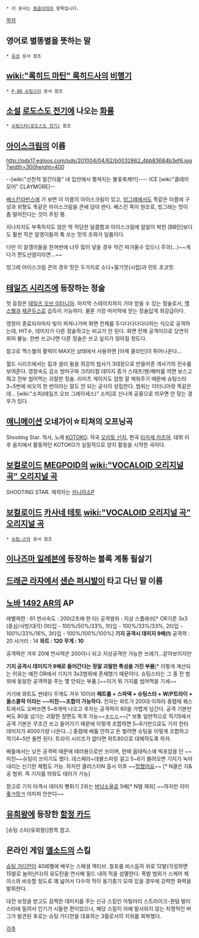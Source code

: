 {{{+2 Shootingstar}}}

 * 이 문서는 [[동음이의어]] 항목입니다.

[[목차]]
== 영어로 별똥별을 뜻하는 말 ==
 * [[유성]] 문서 참조

== [[wiki:"록히드 마틴" 록히드]]사의 [[비행기]] ==
 * [[P-80 슈팅스타]] 문서 참조

== [[소설]] [[로도스도 전기]]에 나오는 [[화룡]] ==
 * [[슈팅스타(로도스도 전기)]] 참조

== [[아이스크림]]의 이름 ==
http://pds17.egloos.com/pds/201004/04/62/b0032862_4bb83684b3ef6.jpg?width=300height=400

--[wiki:"선천적 얼간이들" 내 입안에서 펼쳐지는 불꽃축제!!!]---- ICE [wiki:"클레이모어" CLAYMORE]--

[[배스킨라빈스]]에 가 보면 이 이름의 아이스크림이 있고, [[빙그레]]에서도 똑같은 이름에 구성과 외형도 똑같은 아이스크림을 콘에 담아 판다. 베스킨 쪽이 원조로, 빙그레는 맛이 좀 떨어진다는 것이 주된 평.

지나치지도 부족하지도 않은 딱 적당한 달콤함과 아이스크림에 알알이 박힌 [BB탄]보다도 훨씬 작은 알갱이들의 톡 쏘는 맛의 조화가 일품이다.

다만 이 알갱이들을 한꺼번에 너무 많이 넣을 경우 약간 따가울수 있으니 주의(...)~~게다가 편도선염이라면...~~

빙그레 아이스크림 콘의 경우 맛은 두가지로 소다+딸기맛(시럽)과 민트 초코맛.

== [[테일즈 시리즈]]에 등장하는 정술 ==
첫 등장은 [[테일즈 오브 이터니아]]. 마지막 스테이지까지 가야 얻을 수 있는 정술로서, [[맥스웰]]과 [[제쿤두스]]로 습득이 가능하다. 물론 가장 마지막에 얻는 정술답게 최강급이다. 

영창이 종료되자마자 빛이 퍼져나가며 화면 전체를 두다다다다다다하는 식으로 공격하는데, HIT수, 데미지가 다른 정술하고는 비교가 안 된다. 화면 전체 공격이므로 당연히 회피 불능. 한번 쓰고나면 다른 정술은 쓰고 싶지가 않아질 정도다. 

참고로 맥스웰의 활력이 MAX인 상태에서 사용하면 [아체 클라인]이 튀어나온다...

월드 시리즈에서는 킬과 셜리 윌을 최강의 씹사기 3대장으로 만들어준 개사기의 진수를 보여준다. 영창속도 감소 방어구와 크리티컬 데미지 증가 스태프/팬/해머를 끼면 보스고 뭐고 전부 씹어먹는 괴랄한 정술. 리미츠 게이지도 엄청 잘 체워주기 때문에 슈팅스타 3~5번에 비오의 한 번이라는 말도 안 되는 공식이 성립한다. 범위는 이터니아랑 똑같은데... [wiki:"소피(테일즈 오브 그레이세스)" 소피]로 신나게 공중으로 띄우면 안 맞는 경우가 있다.

== [[애니메이션]] 오네가이☆티쳐의 오프닝곡 ==
Shooting Star. 작사, 노래 [[KOTOKO]]. 작곡 [[오리토 신지]], 편곡 [[타카세 카즈야]]. 데뷔 이후 음지에서 활동하던 KOTOKO가 실질적으로 양지 활동을 시작한 곡이다.

== [[보컬로이드]] [[MEGPOID]]의 [[wiki:"VOCALOID 오리지널 곡" 오리지널 곡]] ==
SHOOTING STAR. 제작자는 [[카니미소P]]
{{{#!html
<script type="text/javascript" src="http://ext.nicovideo.jp/thumb_watch/sm7459284"></script><noscript><a href="http://www.nicovideo.jp/watch/sm7459284">【ニコニコ動画】「 メグッポイド がオリジナル曲『 SHOOTING STAR 』を唄う」の巻</a></noscript>
</object>}}}

== [[보컬로이드]] [[카사네 테토]] [[wiki:"VOCALOID 오리지널 곡" 오리지널 곡]] ==
 * [[슈팅☆스타]] 문서 참조

== [[이나즈마 일레븐]]에 등장하는 블록 계통 필살기 ==

== [[드래곤 라자]]에서 [[샌슨 퍼시발]]이 타고 다닌 말 이름 ==

== [[노바 1492 AR]]의 AP ==
레벨제한 : 61
연사속도 : 200(2초에 한 타)
공격범위 : 지상 스플래쉬[* OR기준 3x3 (중심/사방/대각) 0타입 - 100%/50%/33%, 1타입 - 100%/33%/33%, 2타입 - 100%/33%/16%, 3타입 - 100%/100%/100%] '''기지 공격시 데미지 9배(!)'''
공격력 : 20
사거리 : 14
'''와트 : 120'''
'''무게 : 10'''

공격력은 겨우 20에 연사력은 200이나 되고 지상공격만 가능한 쓰레기...같아보이지만

'''기지 공격시 데미지가 9배로 들어간다는 정말 괴랄한 특성을 가진 부품'''[* 이렇게 계산되는 이유는 예전 OR에서 기지가 3x3범위에 존재했기 때문이다. 슈팅스타는 그 중 전 범위에 동일한 공격력을 주는 몇 안되는 부품.]~~이거 뭐 기지를 씹어먹을 기세~~

거기에 와트도 싼데다 무게도 겨우 10이라 '''패트롤 + 스파덱 + 슈팅스타 + W/P트라이 + 올스콜작 이라는 ~~미친~~조합이 가능하다.''' 전자는 와트가 200대 이하라 중렙때 퀘스트에서도 오버쓰면 5~6개씩 나오고 후자는 공격력이 60을 가볍게 넘긴다. 공격 기본만 써도 80을 넘기는 괴랄한 장면도 목격 가능~~[[ㅎㄷㄷ]]~~[* 보통 일반적으로 적기5에서 공격 기본은 무조건 쓰고 들어가기 때문에 이렇게 조합하면 5~6기만으로도 기지 한타 데미지가 4000가량 나온다...]
중렙때 배틀 안하고 돈 벌려면 슈팅을 이렇게 조합하고 적기4~5만 돌면 된다. 트라이 시리즈가 없다면 와트80으로 대체하도록 하자.

배틀에서는 낮은 공격력 때문에 테러용으로만 쓰이며, 한때 옵테릭스에 빅포암을 단 ~~미친~~슈팅이 쓰이기도 했다. 데스페라+데블스피릿 걸고 5~6기 몰려오면 기지가 녹아내리는 신기한 체험도 가능. 하지만 클러스터N 출시 이후 ~~[[망했어요]]~~ [* N클은 지&공 범위. 즉 기지를 띄워도 테러가 가능]

참고로 기지 타격시 데미지 뻥튀기 2위는 [[버닝소울]]로 5배[* N템 제외] ~~하지만 이미 [[좆ㅋ망ㅋ]] 어차피 안쓴다~~

== [[유희왕]]에 등장한 [[함정 카드]] ==
[슈팅 스타(유희왕)]항목 참고.

== 온라인 게임 [[엘소드]]의 스킬 ==
[[청(엘소드)|슈팅 가디언]]이 40레벨에 배우는 스페셜 액티브. 철포를 비스듬히 위로 12발(각성하면 15발로 늘어난다)의 유도탄을 연사해 필드 내의 적을 섬멸한다. 폭발 범위가 스케어 체이스와 비슷할 정도로 꽤 넓어서 다수의 적이 옹기종기 모여 있을 경우에 강력한 화력을 발휘한다.

대전 보정을 받고도 끔찍한 데미지를 주는 신규 스킬인 아틸러리 스트라이크-퀀텀 발리스타에 밀려서 인기가 시들한 편이었으나, 해당 스킬이 아예 발사되지 않는 치명적인 버그가 발견된 후로는 슈팅 가디언을 대표하는 3필로서의 지위를 회복했다.

[[각주]]
